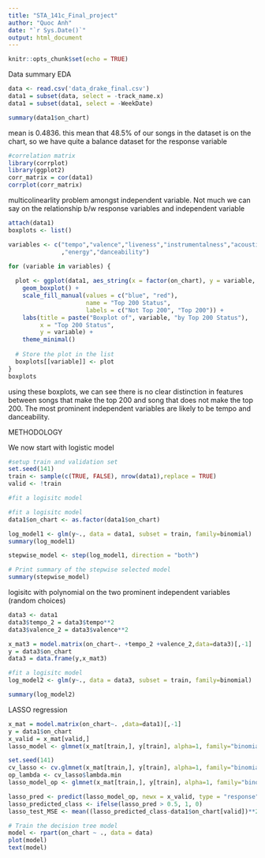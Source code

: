 ```yaml
---
title: "STA_141c_Final_project"
author: "Quoc Anh"
date: "`r Sys.Date()`"
output: html_document
---
```


```r
knitr::opts_chunk$set(echo = TRUE)
```

Data summary EDA
```r
data <- read.csv('data_drake_final.csv')
data1 = subset(data, select = -track_name.x)
data1 = subset(data1, select = -WeekDate)
```

```r
summary(data1$on_chart)
```
mean is 0.4836. this mean that 48.5% of our songs in the dataset is on the chart, so we have quite a balance dataset for the response variable


```r
#correlation matrix
library(corrplot)
library(ggplot2)
corr_matrix = cor(data1)
corrplot(corr_matrix)
```
multicolinearlity problem amongst independent variable.
Not much we can say on the relationship b/w response variables and independent variable

```r
attach(data1)
boxplots <- list()

variables <- c("tempo","valence","liveness","instrumentalness","acousticness","speechiness","loudness"
               ,"energy","danceability")

for (variable in variables) {
  
  plot <- ggplot(data1, aes_string(x = factor(on_chart), y = variable, fill = factor(on_chart))) +
    geom_boxplot() +
    scale_fill_manual(values = c("blue", "red"), 
                      name = "Top 200 Status",
                      labels = c("Not Top 200", "Top 200")) +
    labs(title = paste("Boxplot of", variable, "by Top 200 Status"), 
         x = "Top 200 Status", 
         y = variable) +
    theme_minimal()
  
  # Store the plot in the list
  boxplots[[variable]] <- plot
}
boxplots
```

using these boxplots, we can see there is no clear distinction in features between songs that make the top 200 and song that does not make the top 200. The most prominent independent variables are likely to be tempo and danceability.



METHODOLOGY

We now start with logistic model
```r
#setup train and validation set
set.seed(141)
train <- sample(c(TRUE, FALSE), nrow(data1),replace = TRUE)
valid <- !train
```


```r
#fit a logisitc model  

#fit a logisitc model
data1$on_chart <- as.factor(data1$on_chart)

log_model1 <- glm(y~., data = data1, subset = train, family=binomial)
summary(log_model1)

stepwise_model <- step(log_model1, direction = "both")

# Print summary of the stepwise selected model
summary(stepwise_model)
```


logisitc with polynomial on the two prominent independent variables (random choices)
```r
data3 <- data1
data3$tempo_2 = data3$tempo**2
data3$valence_2 = data3$valence**2

x_mat3 = model.matrix(on_chart~. +tempo_2 +valence_2,data=data3)[,-1]
y = data3$on_chart
data3 = data.frame(y,x_mat3)

#fit a logisitc model  
log_model2 <- glm(y~., data = data3, subset = train, family=binomial)

summary(log_model2)

```


LASSO regression
```r
x_mat = model.matrix(on_chart~. ,data=data1)[,-1]
y = data1$on_chart
x_valid = x_mat[valid,]
lasso_model <- glmnet(x_mat[train,], y[train], alpha=1, family="binomial")

set.seed(141) 
cv_lasso <- cv.glmnet(x_mat[train,], y[train], alpha=1, family="binomial")
op_lambda <- cv_lasso$lambda.min
lasso_model_op <- glmnet(x_mat[train,], y[train], alpha=1, family="binomial", lambda=op_lambda)

lasso_pred <- predict(lasso_model_op, newx = x_valid, type = "response")
lasso_predicted_class <- ifelse(lasso_pred > 0.5, 1, 0)
lasso_test_MSE <- mean((lasso_predicted_class-data1$on_chart[valid])**2)
```


```r

# Train the decision tree model
model <- rpart(on_chart ~ ., data = data)
plot(model)
text(model)
```



